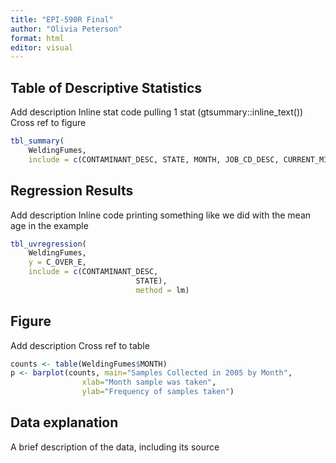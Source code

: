 ```yaml
---
title: "EPI-590R Final"
author: "Olivia Peterson"
format: html
editor: visual
---
```


## Table of Descriptive Statistics
Add description
Inline stat code pulling 1 stat (gtsummary::inline_text())
Cross ref to figure

```r
tbl_summary(
	WeldingFumes,
	include = c(CONTAMINANT_DESC, STATE, MONTH, JOB_CD_DESC, CURRENT_MINE_TYPE))
```

## Regression Results
Add description
Inline code printing something like we did with the mean age in the example

```r
tbl_uvregression(
	WeldingFumes,
	y = C_OVER_E,
	include = c(CONTAMINANT_DESC,
							STATE),
							method = lm)
```

## Figure
Add description
Cross ref to table

```r
counts <- table(WeldingFumes$MONTH)
p <- barplot(counts, main="Samples Collected in 2005 by Month",
				xlab="Month sample was taken",
				ylab="Frequency of samples taken")
```

## Data explanation
A brief description of the data, including its source

